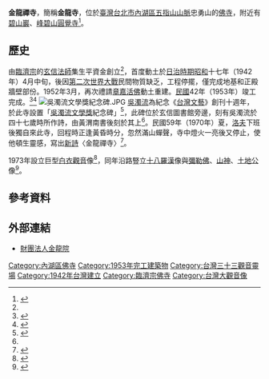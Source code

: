{{coord|25.092248|121.586311|display=title}}
{{東亞廟宇
| name = 金龍禪寺
| img =File:金龍禪寺.JPG
| img_capt = 
| image_width =250px
| location = {{ROC-TWN}}[[台北市|台北市]][[內湖區|內湖區]]內湖路三段256巷2號<ref>{{Cite web|url=http://www.jinlungyun.org.tw/contactus.htm|title=聯絡方式|language=zh-tw|publisher=財團法人金龍院|author=|date=|accessdate=2015-01-25|archive-date=2016-03-05|archive-url=https://web.archive.org/web/20160305172335/http://www.jinlungyun.org.tw/contactus.htm|dead-url=no}}</ref>
| god = [[三世佛#横三世佛|三寶佛]]<ref name="寺院基本資料"/>
| type = 
| struct = 
| open_year = 1942年<ref name="寺院基本資料">{{Cite web|url=http://buddhistinformatics.ddbc.edu.tw/taiwanbudgis/searchRes.php?id=114A20|title=金龍禪寺 寺院基本資料|language=zh-tw|publisher=台灣佛寺時空平台|author=闞正宗|date=|accessdate=2015-01-25|archive-url=https://web.archive.org/web/20160324151044/http://buddhistinformatics.ddbc.edu.tw/taiwanbudgis/searchRes.php?id=114A20|archive-date=2016-03-24|dead-url=yes}}</ref>
| cere_date =
|}}

'''金龍禪寺'''，簡稱'''金龍寺'''，位於[[臺灣|臺灣]][[台北市|台北市]][[內湖區|內湖區]][[五指山山脈|五指山山脈]]忠勇山的[[佛寺|佛寺]]，附近有[[碧山巖開漳聖王廟|碧山巖]]、[[峰碧山圓覺寺|峰碧山圓覺寺]]<ref>{{Cite web|url=http://www.taipeitravel.net/frontsite/tw/sceneryChineseListAction.do?method=doFindByPk&menuId=2010401&serNo=2011051800000527|title=五指山系-忠勇山、鯉魚山親山步道|language=zh-tw|publisher=臺北市政府觀光傳播局|author=|date=|accessdate=2015-01-25|archive-date=2014-07-19|archive-url=https://web.archive.org/web/20140719100820/http://www.taipeitravel.net/frontsite/tw/sceneryChineseListAction.do?method=doFindByPk&menuId=2010401&serNo=2011051800000527|dead-url=yes}}</ref>。

== 歷史 ==
由[[臨濟宗|臨濟宗]]的[[玄信法師|玄信法師]]集生平資金創立<ref name="寺院基本資料"/>，首度動土於[[台灣日治時期|日治時期]][[昭和|昭和]]十七年（1942年）4月中旬，後因[[第二次世界大戰|第二次世界大戰]]民間物質缺乏，工程停擺，僅完成地基和正殿牆壁部份。1952年3月，再次禮請[[章嘉活佛|章嘉活佛]]動土重建。[[民國紀年|民國]]42年（1953年）竣工完成。<ref name="金龍禪寺">{{Cite web|url=http://www.nhdo.taipei.gov.tw/fp.asp?fpage=cp&xItem=46083&CtNode=3741&mp=124051|title=臺北市內湖區公所 ─ 金龍禪寺|language=zh-tw|publisher=臺北市內湖區公所|author=|date=2013-12-03|accessdate=2015-01-25}}{{Dead link|date=2019年11月 |bot=InternetArchiveBot |fix-attempted=yes }}</ref><ref>{{Cite web|url=http://www.jinlungyun.org.tw/sight-1.htm|title=金龍禪寺|language=zh-tw|publisher=財團法人金龍院|author=|date=|accessdate=2015-01-25|archive-date=2016-03-05|archive-url=https://web.archive.org/web/20160305212334/http://www.jinlungyun.org.tw/sight-1.htm|dead-url=no}}</ref>
[[File:吳濁流文學獎紀念碑.JPG|thumb]]
[[吳濁流|吳濁流]]為紀念《[[台灣文藝_(吳濁流)|台灣文藝]]》創刊十週年，於此寺設置「[[吳濁流文學獎|吳濁流文學獎]]紀念碑」<ref name="林秀姿">{{Cite news|url=http://news.ltn.com.tw/news/local/paper/149247|title=〈台北都會〉尋客芳蹤 如覓人文地圖|language=zh-tw|publisher=《自由時報》|author=林秀姿|date=林秀姿|accessdate=2016-02-14|archive-date=2016-02-22|archive-url=https://web.archive.org/web/20160222190518/http://news.ltn.com.tw/news/local/paper/149247|dead-url=no}}</ref>，此碑位於玄信圖書館旁邊，刻有吳濁流於四十七歲時所作詩，由黃渭南書後刻於其上<ref name="寺院基本資料"/>。民國59年（1970年）夏，[[洛夫_(詩人)|洛夫]]下班後獨自來此寺，回程時正逢黃昏時分，忽然滿山蟬聲，寺中燈火一亮後又停止，使他頓生靈感，寫出[[新詩|新詩]]〈金龍禪寺〉<ref>{{cite book |author=林趕秋|chapter=〈洛夫聽蟬〉|title=《天涯孤旅：林趕秋文選》|date=2010-07-01|publisher=秀威資訊|location=臺灣|language=zh-tw|isbn=9789862215227}}</ref>。

1973年設立巨型[[白衣觀音|白衣觀音]]像<ref>{{Cite web|url=http://www.jinlungyun.org.tw/sight-2.htm|title=金龍寶塔|language=zh-tw|publisher=財團法人金龍院|author=|date=|accessdate=2015-01-25|archive-date=2016-03-05|archive-url=https://web.archive.org/web/20160305171830/http://www.jinlungyun.org.tw/sight-2.htm|dead-url=no}}</ref>，同年沿路豎立[[十八羅漢|十八羅漢]]像與[[彌勒佛|彌勒佛]]、[[山神|山神]]、[[土地公|土地公]]像<ref>{{Cite web|url=http://www.jinlungyun.org.tw/sight-4.htm|title=十八羅漢像|language=zh-tw|publisher=財團法人金龍院|author=|date=|accessdate=2015-01-25|archive-date=2016-03-05|archive-url=https://web.archive.org/web/20160305152155/http://www.jinlungyun.org.tw/sight-4.htm|dead-url=no}}</ref>。

== 參考資料 ==
{{reflist}}

==外部連結==
{{commonscat|JinLong Zen Temple}}
*[http://www.jinlungyun.org.tw/ 財團法人金龍院] {{Wayback|url=http://www.jinlungyun.org.tw/ |date=20150214191607 }}
[[Category:內湖區佛寺|Category:內湖區佛寺]]
[[Category:1953年完工建築物|Category:1953年完工建築物]]
[[Category:台灣三十三觀音靈場|Category:台灣三十三觀音靈場]]
[[Category:1942年台灣建立|Category:1942年台灣建立]]
[[Category:臨濟宗佛寺|Category:臨濟宗佛寺]]
[[Category:台灣大觀音像|Category:台灣大觀音像]]